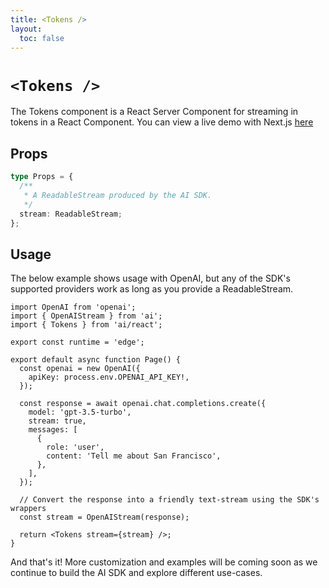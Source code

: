 ```yaml
---
title: <Tokens />
layout:
  toc: false
---
```


# `<Tokens />`

The Tokens component is a React Server Component for streaming in tokens in a React Component.
You can view a live demo with Next.js [here](https://rsc-llm-on-the-edge.khulnasoft.com)

## Props

```typescript
type Props = {
  /**
   * A ReadableStream produced by the AI SDK.
   */
  stream: ReadableStream;
};
```

## Usage

The below example shows usage with OpenAI, but any of the SDK's supported providers work as long as you provide a ReadableStream.

```tsx filename="app/page.tsx"
import OpenAI from 'openai';
import { OpenAIStream } from 'ai';
import { Tokens } from 'ai/react';

export const runtime = 'edge';

export default async function Page() {
  const openai = new OpenAI({
    apiKey: process.env.OPENAI_API_KEY!,
  });

  const response = await openai.chat.completions.create({
    model: 'gpt-3.5-turbo',
    stream: true,
    messages: [
      {
        role: 'user',
        content: 'Tell me about San Francisco',
      },
    ],
  });

  // Convert the response into a friendly text-stream using the SDK's wrappers
  const stream = OpenAIStream(response);

  return <Tokens stream={stream} />;
}
```

And that's it! More customization and examples will be coming soon as we continue to build the AI SDK and explore different use-cases.
